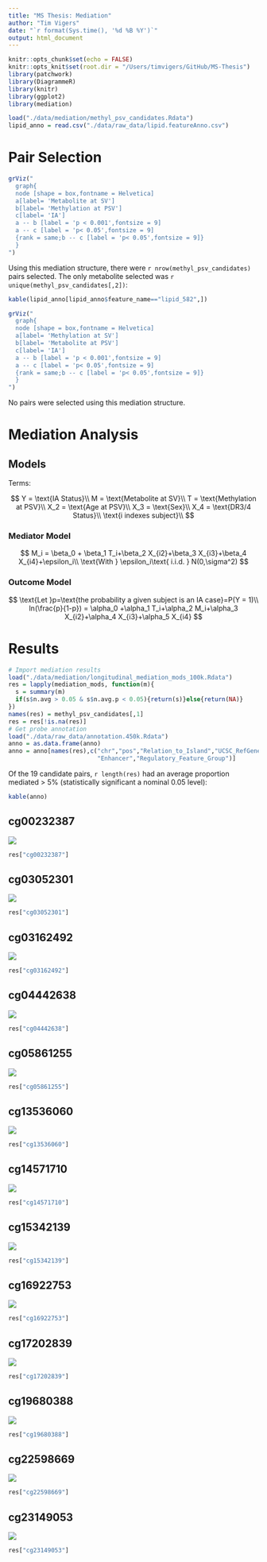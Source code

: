 ```yaml
---
title: "MS Thesis: Mediation"
author: "Tim Vigers"
date: "`r format(Sys.time(), '%d %B %Y')`"
output: html_document
---
```


```r
knitr::opts_chunk$set(echo = FALSE)
knitr::opts_knit$set(root.dir = "/Users/timvigers/GitHub/MS-Thesis")
library(patchwork)
library(DiagrammeR)
library(knitr)
library(ggplot2)
library(mediation)
```


```r
load("./data/mediation/methyl_psv_candidates.Rdata")
lipid_anno = read.csv("./data/raw_data/lipid.featureAnno.csv")
```

# Pair Selection

```r
grViz("
  graph{
  node [shape = box,fontname = Helvetica]
  a[label= 'Metabolite at SV']
  b[label= 'Methylation at PSV']
  c[label= 'IA']
  a -- b [label = 'p < 0.001',fontsize = 9]
  a -- c [label = 'p< 0.05',fontsize = 9]
  {rank = same;b -- c [label = 'p< 0.05',fontsize = 9]}
  }
")
```

Using this mediation structure, there were `r nrow(methyl_psv_candidates)` pairs selected. The only metabolite selected was `r unique(methyl_psv_candidates[,2])`:

```r
kable(lipid_anno[lipid_anno$feature_name=="lipid_582",])
```

```r
grViz("
  graph{
  node [shape = box,fontname = Helvetica]
  a[label= 'Methylation at SV']
  b[label= 'Metabolite at PSV']
  c[label= 'IA']
  a -- b [label = 'p < 0.001',fontsize = 9]
  a -- c [label = 'p< 0.05',fontsize = 9]
  {rank = same;b -- c [label = 'p< 0.05',fontsize = 9]}
  }
")
```

No pairs were selected using this mediation structure.

# Mediation Analysis

## Models

Terms:

$$
Y = \text{IA Status}\\
M = \text{Metabolite at SV}\\
T = \text{Methylation at PSV}\\
X_2 = \text{Age at PSV}\\
X_3 = \text{Sex}\\
X_4 = \text{DR3/4 Status}\\
\text{i indexes subject}\\
$$

### Mediator Model

$$
M_i = \beta_0 + \beta_1 T_i+\beta_2 X_{i2}+\beta_3 X_{i3}+\beta_4 X_{i4}+\epsilon_i\\
\text{With } \epsilon_i\text{ i.i.d. } N(0,\sigma^2)
$$

### Outcome Model

$$
\text{Let }p=\text{the probability a given subject is an IA case}=P(Y = 1)\\
ln(\frac{p}{1-p}) = \alpha_0 +\alpha_1 T_i+\alpha_2 M_i+\alpha_3 X_{i2}+\alpha_4 X_{i3}+\alpha_5 X_{i4}
$$

# Results

```r
# Import mediation results
load("./data/mediation/longitudinal_mediation_mods_100k.Rdata")
res = lapply(mediation_mods, function(m){
  s = summary(m)
  if(s$n.avg > 0.05 & s$n.avg.p < 0.05){return(s)}else{return(NA)}
})
names(res) = methyl_psv_candidates[,1]
res = res[!is.na(res)]
# Get probe annotation
load("./data/raw_data/annotation.450k.Rdata")
anno = as.data.frame(anno)
anno = anno[names(res),c("chr","pos","Relation_to_Island","UCSC_RefGene_Name",
                         "Enhancer","Regulatory_Feature_Group")]
```

Of the 19 candidate pairs, `r length(res)` had an average proportion mediated > 5% (statistically significant a nominal 0.05 level):

```r
kable(anno)
```

## cg00232387

![](/Users/timvigers/GitHub/MS-Thesis/images/cg00232387.png)

```r
res["cg00232387"]
```

## cg03052301

![](/Users/timvigers/GitHub/MS-Thesis/images/cg03052301.png)

```r
res["cg03052301"]
```

## cg03162492

![](/Users/timvigers/GitHub/MS-Thesis/images/cg03162492.png)

```r
res["cg03162492"]
```

## cg04442638

![](/Users/timvigers/GitHub/MS-Thesis/images/cg04442638.png)

```r
res["cg04442638"]
```

## cg05861255

![](/Users/timvigers/GitHub/MS-Thesis/images/cg05861255.png)

```r
res["cg05861255"]
```

## cg13536060

![](/Users/timvigers/GitHub/MS-Thesis/images/cg13536060.png)

```r
res["cg13536060"]
```

## cg14571710

![](/Users/timvigers/GitHub/MS-Thesis/images/cg14571710.png)

```r
res["cg14571710"]
```

## cg15342139

![](/Users/timvigers/GitHub/MS-Thesis/images/cg15342139.png)

```r
res["cg15342139"]
```

## cg16922753

![](/Users/timvigers/GitHub/MS-Thesis/images/cg16922753.png)

```r
res["cg16922753"]
```

## cg17202839

![](/Users/timvigers/GitHub/MS-Thesis/images/cg17202839.png)

```r
res["cg17202839"]
```

## cg19680388

![](/Users/timvigers/GitHub/MS-Thesis/images/cg19680388.png)

```r
res["cg19680388"]
```

## cg22598669

![](/Users/timvigers/GitHub/MS-Thesis/images/cg22598669.png)

```r
res["cg22598669"]
```

## cg23149053

![](/Users/timvigers/GitHub/MS-Thesis/images/cg23149053.png)

```r
res["cg23149053"]
```
